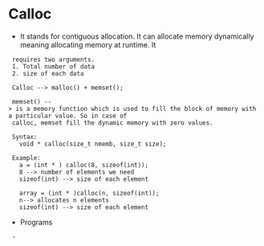 = Calloc =
* It stands for contiguous allocation. It can allocate memory dynamically meaning allocating memory at runtime. It 
  requires two arguments.
  1. Total number of data 
  2. size of each data 
   
  Calloc --> malloc() + memset(); 
  
  memset() --> is a memory function which is used to fill the block of memory with a particular value. So in case of 
  calloc, memset fill the dynamic memory with zero values.

  Syntax: 
  	void * calloc(size_t nmemb, size_t size);
  	
  Example: 
  	a = (int * ) calloc(8, sizeof(int));
  	8 --> number of elements we need
  	sizeof(int) --> size of each element
  	
  	array = (int * )calloc(n, sizeof(int));
  	n--> allocates n elements 
  	sizeof(int) --> size of each element

* Programs
  - {{vfile:/home/basith/Coding/CProgramming/vivenEmbeddedAcademy/vivenNew/192_calloc.c|Basic Calloc(program 2)}}
